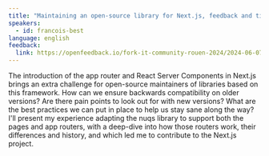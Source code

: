 ```yaml
---
title: "Maintaining an open-source library for Next.js, feedback and tips"
speakers:
  - id: francois-best
language: english
feedback:
  link: https://openfeedback.io/fork-it-community-rouen-2024/2024-06-07/1W8YqrpIZMyd0djfkc9U
---
```


The introduction of the app router and React Server Components in Next.js brings an extra challenge for open-source maintainers of libraries based on this framework.
How can we ensure backwards compatibility on older versions? Are there pain points to look out for with new versions? What are the best practices we can put in place to help us stay sane along the way?
I'll present my experience adapting the nuqs library to support both the pages and app routers, with a deep-dive into how those routers work, their differences and history, and which led me to contribute to the Next.js project.
